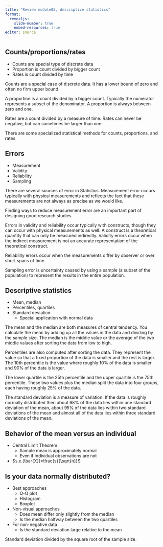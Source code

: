 ```yaml
---
title: "Review module03, descriptive statistics"
format: 
  revealjs:
    slide-number: true
    embed-resources: true
editor: source
---
```


## Counts/proportions/rates

-   Counts are special type of discrete data
-   Proportion is count divided by bigger count
-   Rates is count divided by time

::: notes
Counts are a special case of discrete data. It has a lower bound of zero and often no firm upper bound. 

A proportion is a count divided by a bigger count. Typically the numerator represents a subset of the denominator. A proportion is always between zero and one.

Rates are a count divided by a measure of time. Rates can never be negative, but can sometimes be larger than one.

There are some specialized statistical methods for counts, proportions, and rates.
:::

## Errors

-   Measurement
-   Validity
-   Reliability
-   Sampling

::: notes
There are several sources of error in Statistics. Measurement error occurs typically with physical measurements and reflects the fact that these measurements are not always as precise as we would like. 

Finding ways to reduce measurement error are an important part of designing good research studies.

Errors in validity and reliability occur typically with constructs, though they can occur with physical measurements as well. A construct is a theoretical quantity that can only be measured indirectly. Validity errors occur when the indirect measurement is not an accurate representation of the theoretical construct. 

Reliability errors occur when the measurements differ by observer or over short spans of time.

Sampling error is uncertainty caused by using a sample (a subset of the population) to represent the results in the entire population.
:::

## Descriptive statistics

-   Mean, median
-   Percentiles, quartiles
-   Standard deviation
    -   Special application with normal data

::: notes
The mean and the median are both measures of central tendency. You calculate the mean by adding up all the values in the data and dividing by the sample size. The median is the middle value or the average of the two middle values after sorting the data from low to high.

Percentiles are also computed after sorting the data. They represent the value so that a fixed proportion of the data is smaller and the rest is larger. The 10th percentile is the value where roughly 10% of the data is smaller and 90% of the data is larger.

The lower quartile is the 25th percentile and the upper quartile is the 75th percentile. These two values plus the median split the data into four groups, each having roughly 25% of the data.

The standard deviation is a measure of variation. If the data is roughly normally distributed then about 68% of the data lies within one standard deviation of the mean, about 95% of the data lies within two standard deviations of the mean and almost all of the data lies within three standard deviations of the mean.
:::

## Behavior of the mean versus an individual

-   Central Limit Theorem
    -   Sample mean is approximately normal
    -   Even if individual observations are not
-   $s.e.(\bar{X})=\frac{s}{\sqrt{n}}$

## Is your data normally distributed?

-   Best approaches
    -   Q-Q plot
    -   Histogram
    -   Boxplot
-   Non-visual approaches
    -   Does mean differ only slightly from the median
    -   Is the median halfway between the two quartiles
-   For non-negative data
    -   Is the standard deviation large relative to the mean



Standard deviation divided by the square root of the sample size. 